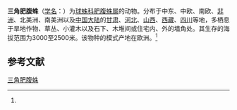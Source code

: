 {{Speciesbox
| name = 三角肥腹蛛
| status = 
| status_system = 
| image = Steatoda fg01.jpg
| genus = Steatoda
| species = triangulosa
| authority = (Walckenaer, 1802)<ref name='id13082'>{{cite web| url =http://www.bioinfo.cn/db05/BjdwSpecies.php?action=view&id=13082| title =三角肥腹蛛| work =《中国动物物种编目数据库》| publisher =中国科学院微生物研究所| author =中国科学院动物研究所| accessdate =2009-04-28| deadurl =yes| archiveurl =https://web.archive.org/web/20160305062118/http://www.bioinfo.cn/db05/BjdwSpecies.php?action=view&id=13082| archivedate =2016-03-05}}</ref>
}}

'''三角肥腹蛛'''（[[学名|学名]]：{{lang|la|''Steatoda triangulosa''}}）为[[球蛛科|球蛛科]][[肥腹蛛属|肥腹蛛属]]的动物。分布于中东、中欧、南欧、[[非洲|非洲]]、北美洲、南美洲以及[[中国大陆|中国大陆]]的[[甘肃|甘肃]]、[[河北|河北]]、[[山西|山西]]、[[西藏|西藏]]、[[四川|四川]]等地，多栖息于旱地作物、草丛、小灌木以及石下、木堆间或住宅内、外的墙角处。其生存的海拔范围为3000至2500米。该物种的模式产地在欧洲。<ref name='id13082'/>

== 参考文献 ==
{{reflist}}

{{Wikispecies|Steatoda triangulosa}}
{{Taxonbar|from=Q1302233}}

[[Category:肥腹蛛属|三角肥腹蛛]]


{{蜘蛛小作品}}